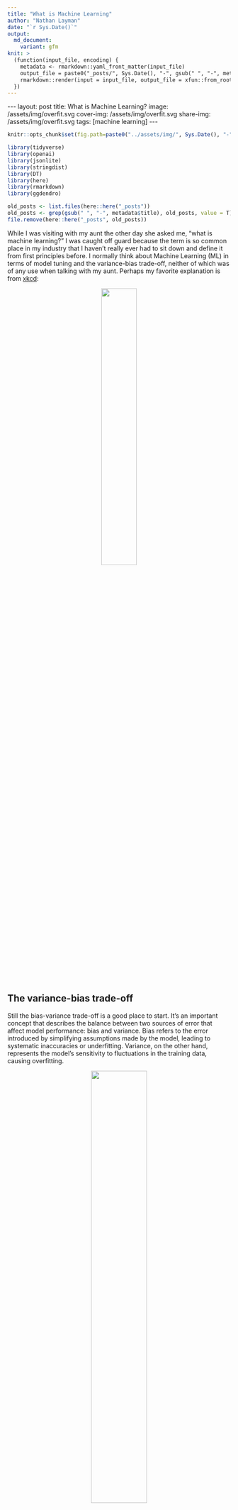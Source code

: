 ```yaml
---
title: "What is Machine Learning"
author: "Nathan Layman"
date: "`r Sys.Date()`"
output:
  md_document:
    variant: gfm
knit: >
  (function(input_file, encoding) {
    metadata <- rmarkdown::yaml_front_matter(input_file)
    output_file = paste0("_posts/", Sys.Date(), "-", gsub(" ", "-", metadata$title), ".md")
    rmarkdown::render(input = input_file, output_file = xfun::from_root(output_file))
  })
---
```


```{=html}
---
layout: post
title: What is Machine Learning?
image: /assets/img/overfit.svg
cover-img: /assets/img/overfit.svg
share-img: /assets/img/overfit.svg
tags: [machine learning]
---
```

```r
knitr::opts_chunk$set(fig.path=paste0("../assets/img/", Sys.Date(), "-", gsub(" ", "-", metadata$title), "_files/"))

library(tidyverse)
library(openai)
library(jsonlite)
library(stringdist)
library(DT)
library(here)
library(rmarkdown)
library(ggdendro)

old_posts <- list.files(here::here("_posts"))
old_posts <- grep(gsub(" ", "-", metadata$title), old_posts, value = T)
file.remove(here::here("_posts", old_posts))
```

While I was visiting with my aunt the other day she asked me, “what is machine learning?” I was caught off guard because the term is so common place in my industry that I haven’t really ever had to sit down and define it from first principles before. I normally think about Machine Learning (ML) in terms of model tuning and the variance-bias trade-off, neither of which was of any use when talking with my aunt. Perhaps my favorite explanation is from [xkcd](https://xkcd.com/1838/):

<p style="text-align:center;">
<img src="https://imgs.xkcd.com/comics/machine_learning_2x.png" width="40%">
</p>

## The variance-bias trade-off

Still the bias-variance trade-off is a good place to start. It's an important concept that describes the balance between two sources of error that affect model performance: bias and variance. Bias refers to the error introduced by simplifying assumptions made by the model, leading to systematic inaccuracies or underfitting. Variance, on the other hand, represents the model's sensitivity to fluctuations in the training data, causing overfitting. 

<p style="text-align:center;">
<img src="https://upload.wikimedia.org/wikipedia/commons/thumb/9/9f/Bias_and_variance_contributing_to_total_error.svg/1920px-Bias_and_variance_contributing_to_total_error.svg.png" width="50%">
</p>

An optimal model minimizes the total error by striking a balance between bias and variance. Too much bias results in an overly simple model that misses relevant patterns, while too much variance creates an overly complex model that captures noise rather than the underlying data structure. Finding this balance is important for both classification and regression based problems.

<p style="text-align:center;">
<img src="https://365datascience.com/resources/blog/x671k7dla1f-overfitting-vs-underfitting-classification-examples.png" width="100%">
</p>

Unfortunately the 'sweet-spot' between bias and variances **depends on how much data you have.**

But how do we control where we land on the variance-bias trade-off? In short, by changing the flexibility of the model. This is often done by tuning the levers, switches, and dials in our model fitting method to ramp up or ramp down model complexity in different way hunting for the perfect balance between bias and variance. For tree-based methods like boosted regression trees this could, in example, involve controlling the maximum tree depth. The way we identify the optimal tree depth is by holding back a part of our data to tune against.

## The train-validate-test split

Using a train-validate-test split ensures that models generalize well to new data. By splitting the data into three sets, we can effectively train the model on the training set, tune hyper-parameters and make decisions on model performance using the validation set, and finally, evaluate the model's performance on a hold-out test set. The splits look like this in tidymodels:

<p style="text-align:center;">
<img src="https://www.tidymodels.org/start/case-study/img/validation-split.svg" width="50%">
</p>

A downside is that we set aside parts of the data twice, reducing the amount of data available for training. Techniques like Cross-Validation help to avoid reducing the amount of data too much by allowing all data points to be used for both training and validation. Instead of splitting off a single validation set, cross-validation partitions the data into multiple subsets and trains the model on different combinations, each time validating on the remaining subset. This method ensures that every data point is utilized for validation without significantly reducing the training data size and, as a bonus, prevents outlier datapoints from unduly influencing hyper-parameter selection.

## My definition

And that's it. Those are the things that make up Machine Learning. Not all methods tune hyper-parameters but ultimately I think of Machine Learning is a branch of artificial intelligence and consists of **any computational process that can improve both it’s answers *and it’s method* over time or with the addition of new data without also changing any programming**. Instead of following a fixed and rigid method, machine learning algorithms analyze data to identify patterns
and use those patterns to improve their performance over time. In the xkcd comic above not only do the answers that come out of the box become refined (hopefully!) when you pour more data in but the organization of the pile improves as well. ML is a pile that stirs itself. And a good sign you're dealing with an ML based approach is if you see that train-validate-test split.

But why would you want to use ML anyway? Definitely any time you want to use a complex model to predict out-of sample. When you wouldn't want to use ML methods? Maybe if you're interested in the noise or you just care about deeply describing your particular dataset and not predicting outside the range of your data. 

I would love to hear your thoughts! What are your general definitions of Machine Learning for a non-expert audience? When should you use, or avoid using, ML methods?

Be well.

## Resources

1. [Tidymodels example](https://www.tidymodels.org/start/case-study/)
2. [Coursera Machine Learning Course](https://www.coursera.org/learn/machine-learning)
3. [Kaggle](https://www.kaggle.com/)
4. [Google Developers Machine Learning Crash Course](https://developers.google.com/machine-learning/crash-course)
5. [Towards data sciece on Medium](https://towardsdatascience.com/)
6. [A hand built nerual network!](https://github.com/rorro6787/NeuralNetwork/tree/main)
